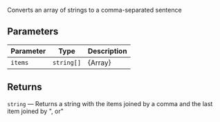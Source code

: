 Converts an array of strings to a comma-separated sentence

## Parameters

| Parameter | Type                  | Description     |
| --------- | --------------------- | --------------- |
| `items`   | <code>string[]</code> | {Array<string>} |

## Returns

`string` — Returns a string with the items joined by a comma and the last item joined by ", or"
